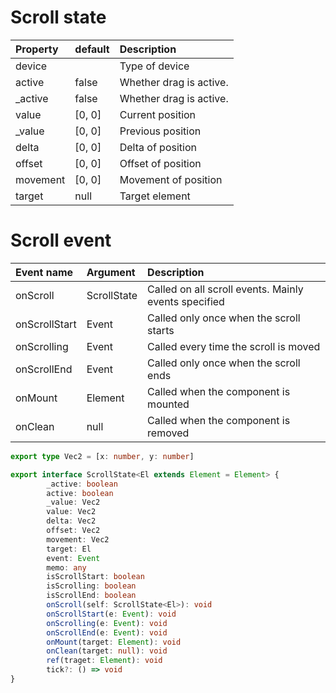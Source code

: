 # Scroll state

| Property | default | Description             |
| :------- | :------ | :---------------------- |
| device   |         | Type of device          |
| active   | false   | Whether drag is active. |
| \_active | false   | Whether drag is active. |
| value    | [0, 0]  | Current position        |
| \_value  | [0, 0]  | Previous position       |
| delta    | [0, 0]  | Delta of position       |
| offset   | [0, 0]  | Offset of position      |
| movement | [0, 0]  | Movement of position    |
| target   | null    | Target element          |

# Scroll event

| Event name    | Argument    | Description                                          |
| :------------ | :---------- | :--------------------------------------------------- |
| onScroll      | ScrollState | Called on all scroll events. Mainly events specified |
| onScrollStart | Event       | Called only once when the scroll starts              |
| onScrolling   | Event       | Called every time the scroll is moved                |
| onScrollEnd   | Event       | Called only once when the scroll ends                |
| onMount       | Element     | Called when the component is mounted                 |
| onClean       | null        | Called when the component is removed                 |

```ts
export type Vec2 = [x: number, y: number]

export interface ScrollState<El extends Element = Element> {
        _active: boolean
        active: boolean
        _value: Vec2
        value: Vec2
        delta: Vec2
        offset: Vec2
        movement: Vec2
        target: El
        event: Event
        memo: any
        isScrollStart: boolean
        isScrolling: boolean
        isScrollEnd: boolean
        onScroll(self: ScrollState<El>): void
        onScrollStart(e: Event): void
        onScrolling(e: Event): void
        onScrollEnd(e: Event): void
        onMount(target: Element): void
        onClean(target: null): void
        ref(traget: Element): void
        tick?: () => void
}
```

